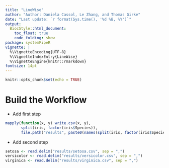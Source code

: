 ```yaml
---
title: "LineWise" 
author: "Author: Daniela Cassol, Le Zhang, and Thomas Girke"
date: "Last update: `r format(Sys.time(), '%d %B, %Y')`" 
output:
  BiocStyle::html_document:
    toc_float: true
    code_folding: show
package: systemPipeR
vignette: |
  %\VignetteEncoding{UTF-8}
  %\VignetteIndexEntry{LineWise}
  %\VignetteEngine{knitr::rmarkdown}
fontsize: 14pt
---
```


```r
knitr::opts_chunk$set(echo = TRUE)
```

# Build the Workflow 

- Add first step

```r
mapply(function(x, y) write.csv(x, y),
       split(iris, factor(iris$Species)),
       file.path("results", paste0(names(split(iris, factor(iris$Species))), ".csv")))

```

- Add second step

```r
setosa <- read.delim("results/setosa.csv", sep = ",")
versicolor <- read.delim("results/versicolor.csv", sep = ",")
virginica <- read.delim("results/virginica.csv", sep = ",")
```
